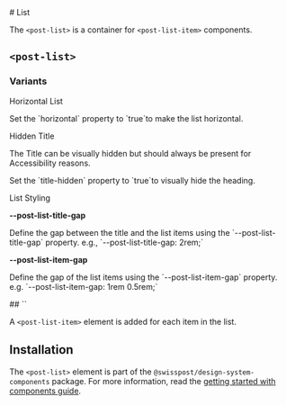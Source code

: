 
<Meta of={ListStories} />

<div className="docs-title">
  # List

  <nav>
    <link-design of={JSON.stringify(ListStories)}></link-design>
  </nav>
</div>

The `<post-list>` is a container for `<post-list-item>` components.

<Canvas sourceState="shown" of={ListStories.Default} />

## `<post-list>`

<Controls of={ListStories.Default} />

### Variants

<p className="lead">Horizontal List</p>
<p>Set the `horizontal` property to `true`to make the list horizontal.</p>
<Canvas sourceState="shown" of={ListStories.PostListHorizontal} />

<p className="lead">Hidden Title</p>
<p>The Title can be visually hidden but should always be present for Accessibility reasons.</p>
<p>Set the `title-hidden` property to `true`to visually hide the heading.</p>

<Canvas sourceState="shown" of={ListStories.PostListNoTitle} />

<p className="lead">List Styling</p>

<strong>--post-list-title-gap</strong>
<p>
  Define the gap between the title and the list items using the `--post-list-title-gap` property.
  e.g., `--post-list-title-gap: 2rem;`
</p>

<strong>--post-list-item-gap</strong>
<p>
  Define the gap of the list items using the `--post-list-item-gap` property. e.g.
  `--post-list-item-gap: 1rem 0.5rem;`
</p>

<Canvas sourceState="shown" of={ListStories.PostListStyling} />
## `<post-list-item>`

A `<post-list-item>` element is added for each item in the list.

## Installation

The `<post-list>` element is part of the `@swisspost/design-system-components` package.
For more information, read the [getting started with components guide](/?path=/docs/edfb619b-fda1-4570-bf25-20830303d483--docs).
